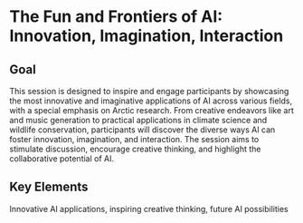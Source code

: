 # The Fun and Frontiers of AI: Innovation, Imagination, Interaction

## Goal {.unnumbered}
This session is designed to inspire and engage participants by showcasing the most innovative and imaginative applications of AI across various fields, with a special emphasis on Arctic research. From creative endeavors like art and music generation to practical applications in climate science and wildlife conservation, participants will discover the diverse ways AI can foster innovation, imagination, and interaction. The session aims to stimulate discussion, encourage creative thinking, and highlight the collaborative potential of AI. 

## Key Elements {.unnumbered}
Innovative AI applications, inspiring creative thinking, future AI possibilities


